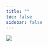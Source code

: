 ```yaml
---
title: ""
toc: false
sidebar: false
---
```

::: {.column-screen}
![](images/overviewgraph.jpg)
:::


